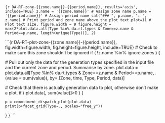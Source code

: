 
```{r DA-RT-zone-{{zone.name}}-{{period.name}}, results='asis', include=TRUE}
z.name = '{{zone.name}}' # Assign zone name
p.name = '{{period.name}}' # Assign period name
cat("### ", p.name, ': ', z.name) # Print period and zone name above the plot
text.plot=11 # Plot text size.
figure.width = 9
figure.height = max(2*plot.data.all[Type %in% da.rt.types & Zone==z.name & Period==p.name, length(unique(Type))], 2)
```

```{r DA-RT-plot-zone-{{zone.name}}-{{period.name}}, fig.width=figure.width, fig.height=figure.height, include=TRUE}
# Check to make sure this zone shouldn't be ignored
if ( !z.name %in% ignore.zones ) {
  
  # Pull out only the data for the generation types specified in the input file and the current zone and period. Summarise by zone.
  plot.data = plot.data.all[Type %in% da.rt.types & Zone==z.name & Period==p.name, 
                            .(value = sum(value)), 
                            by=.(Zone, time, Type, Period, data)]
  
  # Check that there is actually generation data to plot, otherwise don't make a plot.
  if ( plot.data[, sum(value)]>0 ) {

    p = commitment_dispatch_plot(plot.data)
    print(p+facet_grid(Type~., scales="free_y"))
    
  }
}
```